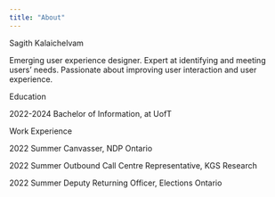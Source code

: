 ```yaml
---
title: "About"
---
```


Sagith Kalaichelvam

Emerging user experience designer. Expert at identifying and meeting users’ needs. Passionate about improving user interaction and user experience.

Education

2022-2024 Bachelor of Information, at UofT

Work Experience

2022 Summer Canvasser, NDP Ontario

2022 Summer Outbound Call Centre Representative, KGS Research

2022 Summer Deputy Returning Officer, Elections Ontario